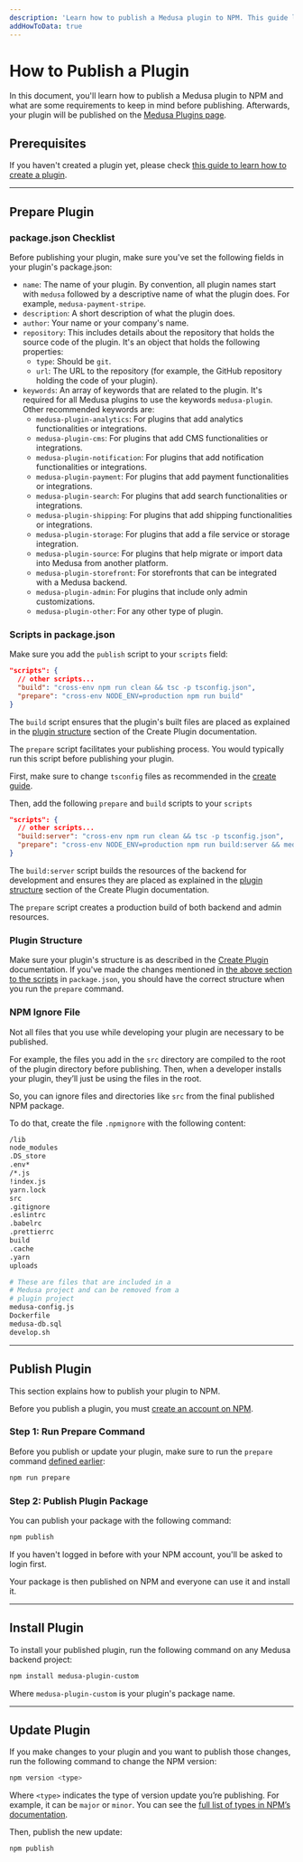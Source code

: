 ---
description: 'Learn how to publish a Medusa plugin to NPM. This guide lists some check lists to ensure you have implemented before publishing, as well as required steps.'
addHowToData: true
---


# How to Publish a Plugin

In this document, you'll learn how to publish a Medusa plugin to NPM and what are some requirements to keep in mind before publishing. Afterwards, your plugin will be published on the [Medusa Plugins page](https://medusajs.com/plugins/).

## Prerequisites

If you haven't created a plugin yet, please check [this guide to learn how to create a plugin](./create.mdx).

---

## Prepare Plugin

### package.json Checklist

Before publishing your plugin, make sure you've set the following fields in your plugin's package.json:

- `name`: The name of your plugin. By convention, all plugin names start with `medusa` followed by a descriptive name of what the plugin does. For example, `medusa-payment-stripe`.
- `description`: A short description of what the plugin does.
- `author`: Your name or your company's name.
- `repository`: This includes details about the repository that holds the source code of the plugin. It's an object that holds the following properties:
  - `type`: Should be `git`.
  - `url`: The URL to the repository (for example, the GitHub repository holding the code of your plugin).
- `keywords`: An array of keywords that are related to the plugin. It's required for all Medusa plugins to use the keywords `medusa-plugin`. Other recommended keywords are:
  - `medusa-plugin-analytics`: For plugins that add analytics functionalities or integrations.
  - `medusa-plugin-cms`: For plugins that add CMS functionalities or integrations.
  - `medusa-plugin-notification`: For plugins that add notification functionalities or integrations.
  - `medusa-plugin-payment`: For plugins that add payment functionalities or integrations.
  - `medusa-plugin-search`: For plugins that add search functionalities or integrations.
  - `medusa-plugin-shipping`: For plugins that add shipping functionalities or integrations.
  - `medusa-plugin-storage`: For plugins that add a file service or storage integration.
  - `medusa-plugin-source`: For plugins that help migrate or import data into Medusa from another platform.
  - `medusa-plugin-storefront`: For storefronts that can be integrated with a Medusa backend.
  - `medusa-plugin-admin`: For plugins that include only admin customizations.
  - `medusa-plugin-other`: For any other type of plugin.

### Scripts in package.json

<Tabs groupId="plugin-preference">
  <TabItem value="without-admin" label="Without Admin Customizations" default>

  Make sure you add the `publish` script to your `scripts` field:

  ```json title=package.json
  "scripts": {
    // other scripts...
    "build": "cross-env npm run clean && tsc -p tsconfig.json",
    "prepare": "cross-env NODE_ENV=production npm run build"
  }
  ```

  The `build` script ensures that the plugin's built files are placed as explained in the [plugin structure](./create.mdx#plugin-structure) section of the Create Plugin documentation.

  The `prepare` script facilitates your publishing process. You would typically run this script before publishing your plugin.

  </TabItem>
  <TabItem value="with-admin" label="With Admin Customizations">

  First, make sure to change `tsconfig` files as recommended in the [create guide](./create.mdx#changes-for-admin-plugins).

  Then, add the following `prepare` and `build` scripts to your `scripts`

  ```json title=package.json
  "scripts": {
    // other scripts...
    "build:server": "cross-env npm run clean && tsc -p tsconfig.json",
    "prepare": "cross-env NODE_ENV=production npm run build:server && medusa-admin bundle"
  }
  ```

  The `build:server` script builds the resources of the backend for development and ensures they are placed as explained in the [plugin structure](./create.mdx#plugin-structure) section of the Create Plugin documentation.
  
  The `prepare` script creates a production build of both backend and admin resources.

  </TabItem>
</Tabs>

### Plugin Structure

Make sure your plugin's structure is as described in the [Create Plugin](./create.mdx#plugin-structure) documentation. If you've made the changes mentioned in [the above section to the scripts](#scripts-in-packagejson) in `package.json`, you should have the correct structure when you run the `prepare` command.

### NPM Ignore File

Not all files that you use while developing your plugin are necessary to be published.

For example, the files you add in the `src` directory are compiled to the root of the plugin directory before publishing. Then, when a developer installs your plugin, they’ll just be using the files in the root.

So, you can ignore files and directories like `src` from the final published NPM package.

To do that, create the file `.npmignore` with the following content:

```bash title=.npmignore
/lib
node_modules
.DS_store
.env*
/*.js
!index.js
yarn.lock
src
.gitignore
.eslintrc
.babelrc
.prettierrc
build
.cache
.yarn
uploads

# These are files that are included in a
# Medusa project and can be removed from a
# plugin project
medusa-config.js
Dockerfile
medusa-db.sql
develop.sh
```

---

## Publish Plugin

This section explains how to publish your plugin to NPM.

Before you publish a plugin, you must [create an account on NPM](https://www.npmjs.com/signup).

### Step 1: Run Prepare Command

Before you publish or update your plugin, make sure to run the `prepare` command [defined earlier](#packagejson-checklist):

```bash npm2yarn
npm run prepare
```

### Step 2: Publish Plugin Package

You can publish your package with the following command:

```bash
npm publish
```

If you haven't logged in before with your NPM account, you'll be asked to login first.

Your package is then published on NPM and everyone can use it and install it.

---

## Install Plugin

To install your published plugin, run the following command on any Medusa backend project:

```bash npm2yarn
npm install medusa-plugin-custom
```

Where `medusa-plugin-custom` is your plugin's package name.

---

## Update Plugin

If you make changes to your plugin and you want to publish those changes, run the following command to change the NPM version:

```bash
npm version <type>
```

Where `<type>` indicates the type of version update you’re publishing. For example, it can be `major` or `minor`. You can see the [full list of types in NPM’s documentation](https://docs.npmjs.com/cli/v8/commands/npm-version).

Then, publish the new update:

```bash
npm publish
```
